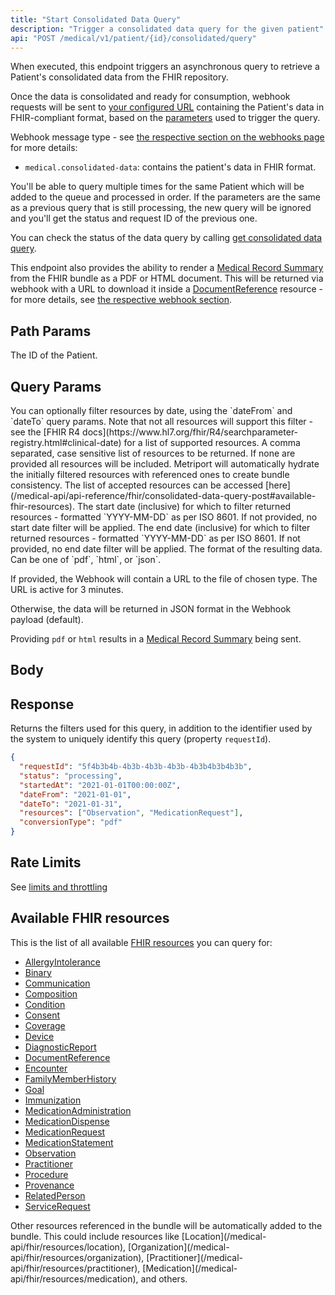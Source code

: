 ```yaml
---
title: "Start Consolidated Data Query"
description: "Trigger a consolidated data query for the given patient"
api: "POST /medical/v1/patient/{id}/consolidated/query"
---
```


When executed, this endpoint triggers an asynchronous query to retrieve a Patient's consolidated
data from the FHIR repository.

Once the data is consolidated and ready for consumption, webhook requests will be sent to
[your configured URL](/medical-api/api-reference/settings/post-settings) containing the Patient's
data in FHIR-compliant format, based on the [parameters](#query-params) used to trigger the query.

Webhook message type - see [the respective section on the webhooks page](/medical-api/handling-data/webhooks#patient-consolidated-data)
for more details:

- `medical.consolidated-data`: contains the patient's data in FHIR format.

You'll be able to query multiple times for the same Patient which will be added to the queue and
processed in order. If the parameters are the same as a previous query that is still processing,
the new query will be ignored and you'll get the status and request ID of the previous one.

You can check the status of the data query by calling [get consolidated data query](/medical-api/api-reference/fhir/consolidated-data-query-get).

This endpoint also provides the ability to render a 
[Medical Record Summary](/medical-api/handling-data/medical-record-summary) from the FHIR bundle 
as a PDF or HTML document. This will be returned via webhook with a URL to download it
inside a [DocumentReference](/medical-api/fhir/resources/documentreference) resource - for more
details, see [the respective webhook section](/medical-api/handling-data/webhooks#medical-record).

## Path Params

<ParamField path="id" type="string" required>
  The ID of the Patient.
</ParamField>

## Query Params

<Tip>
  You can optionally filter resources by date, using the
  `dateFrom` and `dateTo` query params. Note that not all
  resources will support this filter - see the [FHIR R4
  docs](https://www.hl7.org/fhir/R4/searchparameter-registry.html#clinical-date)
  for a list of supported resources.
</Tip>

<ParamField query="resources" type="string" optional>
  A comma separated, case sensitive list of resources to be
  returned. If none are provided all resources will be
  included. Metriport will automatically hydrate the
  initially filtered resources with referenced ones to
  create bundle consistency. The list of accepted resources
  can be accessed
  [here](/medical-api/api-reference/fhir/consolidated-data-query-post#available-fhir-resources).
</ParamField>

<ParamField query="dateFrom" type="string" optional>
  The start date (inclusive) for which to filter returned
  resources - formatted `YYYY-MM-DD` as per ISO 8601. If not
  provided, no start date filter will be applied.
</ParamField>

<ParamField query="dateTo" type="string" optional>
  The end date (inclusive) for which to filter returned
  resources - formatted `YYYY-MM-DD` as per ISO 8601. If not
  provided, no end date filter will be applied.
</ParamField>

<ParamField query="conversionType" type="string" optional>
  The format of the resulting data. Can be one of `pdf`, `html`, or `json`.

If provided, the Webhook will contain a URL to the file of chosen type. The URL is active for 3 minutes.

Otherwise, the data will be returned in JSON format in the Webhook payload (default).

  <Info>Providing `pdf` or `html` results in a
  [Medical Record Summary](/medical-api/handling-data/webhooks#medical-record) being sent.</Info>
</ParamField>

## Body

<Snippet file="webhook-request-metadata.mdx" />

<Snippet file="webhook-metadata-post-example.mdx" />

## Response

Returns the filters used for this query, in addition to the identifier used by the system to uniquely identify this query (property `requestId`).

<ResponseExample>

<Snippet file="webhook-metadata-sdk-example.mdx" />

</ResponseExample>

<Snippet file="consolidated-query.mdx" />

```json
{
  "requestId": "5f4b3b4b-4b3b-4b3b-4b3b-4b3b4b3b4b3b",
  "status": "processing",
  "startedAt": "2021-01-01T00:00:00Z",
  "dateFrom": "2021-01-01",
  "dateTo": "2021-01-31",
  "resources": ["Observation", "MedicationRequest"],
  "conversionType": "pdf"
}
```

## Rate Limits

See [limits and throttling](/medical-api/more-info/limits#rate-limits)

## Available FHIR resources

This is the list of all available [FHIR resources](/medical-api/fhir/resources) you can query for:

- [AllergyIntolerance](/medical-api/fhir/resources/allergyintolerance)
- [Binary](/medical-api/fhir/resources/binary)
- [Communication](/medical-api/fhir/resources/communication)
- [Composition](/medical-api/fhir/resources/composition)
- [Condition](/medical-api/fhir/resources/condition)
- [Consent](/medical-api/fhir/resources/consent)
- [Coverage](/medical-api/fhir/resources/coverage)
- [Device](/medical-api/fhir/resources/device)
- [DiagnosticReport](/medical-api/fhir/resources/diagnosticreport)
- [DocumentReference](/medical-api/fhir/resources/documentreference)
- [Encounter](/medical-api/fhir/resources/encounter)
- [FamilyMemberHistory](/medical-api/fhir/resources/familymemberhistory)
- [Goal](/medical-api/fhir/resources/goal)
- [Immunization](/medical-api/fhir/resources/immunization)
- [MedicationAdministration](/medical-api/fhir/resources/medicationadministration)
- [MedicationDispense](/medical-api/fhir/resources/medicationdispense)
- [MedicationRequest](/medical-api/fhir/resources/medicationrequest)
- [MedicationStatement](/medical-api/fhir/resources/medicationstatement)
- [Observation](/medical-api/fhir/resources/observation)
- [Practitioner](/medical-api/fhir/resources/practitioner)
- [Procedure](/medical-api/fhir/resources/procedure)
- [Provenance](/medical-api/fhir/resources/provenance)
- [RelatedPerson](/medical-api/fhir/resources/relatedperson)
- [ServiceRequest](/medical-api/fhir/resources/servicerequest)

<Tip>
  Other resources referenced in the bundle will be
  automatically added to the bundle. This could include
  resources like
  [Location](/medical-api/fhir/resources/location),
  [Organization](/medical-api/fhir/resources/organization),
  [Practitioner](/medical-api/fhir/resources/practitioner),
  [Medication](/medical-api/fhir/resources/medication), and
  others.
</Tip>
